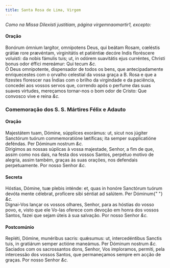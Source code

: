 ```yaml
---
title: Santa Rosa de Lima, Virgem
---
```


<em>Como na Missa Dilexísti justitiam, página virgemnaomartir1, excepto:</em>

<h4 class="text-center">Oração</h4>
<div class="grid grid-cols-2 gap-5">
  <div class="col-6 dropcaps text-justify">
    Bonórum ómnium largítor, omnípotens Deus, qui beátam Rosam, cœléstis grátiæ
    rore prævéntam, virginitátis et patiéntiæ decóre Indis floréscere voluísti:
    da nobis fámulis tuis; ut, in odórem suavitátis ejus curréntes, Christi
    bonus odor éffici mereámur: Qui tecum <em>&c.</em>
  </div>
  <div class="col-6 dropcaps text-justify">
    Ó Deus omnipotente, dispensador de todos os bens, que antecipadamente
    enriquecestes com o orvalho celestial da vossa graça a B. Rosa e que a
    fizestes florescer nas Índias com o brilho da virgindade e da paciência,
    concedei aos vossos servos que, correndo após o perfume das suas suaves
    virtudes, mereçamos tornar-nos o bom odor de Cristo: Que convosco vive e
    reina <em>&c.</em>
  </div>
</div>

<h3 class="text-center">Comemoração dos S. S. Mártires Félix e Adauto</h3>

<h4 class="text-center">Oração</h4>
<div class="grid grid-cols-2 gap-5">
  <div class="col-6 dropcaps text-justify">
    Majestátem tuam, Dómine, súpplices exorámus: ut, sicut nos júgiter Sanctórum
    tuórum commemoratióne lætíficas; ita semper supplicatióne deféndas. Per
    Dóminum nostrum <em>&c.</em>
  </div>
  <div class="col-6 dropcaps text-justify">
    Dirigimos as nossas súplicas à vossa majestade, Senhor, a fim de que, assim
    como nos dais, na festa dos vossos Santos, perpétuo motivo de alegria, assim
    também, graças às suas orações, nos defendais perpetuamente. Por nosso
    Senhor <em>&c.</em>
  </div>
</div>

<h4 class="text-center">Secreta</h4>
<div class="grid grid-cols-2 gap-5">
  <div class="col-6 dropcaps text-justify">
    Hóstias, Dómine, tuæ plebis inténde: et, quas in honóre Sanctórum tuórum
    devóta mente célebrat, profícere sibi séntiat ad salútem. Per Dóminum{" "}
    <em>&c.</em>
  </div>
  <div class="col-6 dropcaps text-justify">
    Dignai-Vos lançar os vossos olhares, Senhor, para as hóstias do vosso povo,
    e, visto que ele Vo-las oferece com devoção em honra dos vossos Santos,
    fazei que sejam úteis à sua salvação. Por nosso Senhor <em>&c.</em>
  </div>
</div>

<h4 class="text-center">Postcomúnio</h4>
<div class="grid grid-cols-2 gap-5">
  <div class="col-6 dropcaps text-justify">
    Repléti, Dómine, munéribus sacris: quǽsumus: ut, intercedéntibus Sanctis
    tuis, in gratiárum semper actióne maneámus. Per Dóminum nostrum <em>&c.</em>
  </div>
  <div class="col-6 dropcaps text-justify">
    Saciados com os sacrossantos dons, Senhor, Vos imploramos, permiti, pela
    intercessão dos vossos Santos, que permaneçamos sempre em acção de graças.
    Por nosso Senhor <em>&c.</em>
  </div>
</div>
